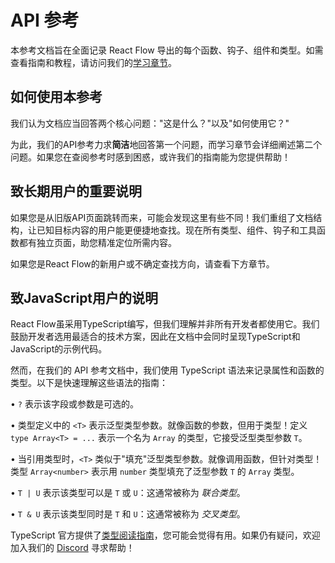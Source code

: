
# API 参考

本参考文档旨在全面记录 React Flow 导出的每个函数、钩子、组件和类型。如需查看指南和教程，请访问我们的[学习章节](/learn)。

## 如何使用本参考

我们认为文档应当回答两个核心问题："这是什么？"以及"如何使用它？"

为此，我们的API参考力求**简洁**地回答第一个问题，而学习章节会详细阐述第二个问题。如果您在查阅参考时感到困惑，或许我们的指南能为您提供帮助！

<ContentGrid className="mt-8">
  <ContentGridItem route="/learn/customization/custom-nodes">
    <BlogPostPreview
      title="Custom nodes"
      intro="A powerful feature of React Flow is the ability to add custom nodes. Within your custom nodes you can render everything you want. You can define multiple source and target handles and render form inputs or charts for example. In this guide we will implement a node with an input field that updates some text in another part of the application."
    />
  </ContentGridItem>
  <ContentGridItem route="/learn/layouting/layouting">
    <BlogPostPreview
      title="Layouting"
      intro="We regularly get asked how to handle layouting in React Flow. While we could build some basic layouting into React Flow, we believe that you know your app's requirements best and with so many options out there we think it's better you choose the best right tool for the job. In this guide we'll look at four layouting libraries and how to use them."
    />
  </ContentGridItem>
</ContentGrid>

## 致长期用户的重要说明

如果您是从旧版API页面跳转而来，可能会发现这里有些不同！我们重组了文档结构，让已知目标内容的用户能更便捷地查找。现在所有类型、组件、钩子和工具函数都有独立页面，助您精准定位所需内容。

如果您是React Flow的新用户或不确定查找方向，请查看下方章节。

## 致JavaScript用户的说明

React Flow虽采用TypeScript编写，但我们理解并非所有开发者都使用它。我们鼓励开发者选用最适合的技术方案，因此在文档中会同时呈现TypeScript和JavaScript的示例代码。

然而，在我们的 API 参考文档中，我们使用 TypeScript 语法来记录属性和函数的类型。以下是快速理解这些语法的指南：

• `?` 表示该字段或参数是可选的。

• 类型定义中的 `<T>` 表示泛型类型参数。就像函数的参数，但用于类型！定义 `type Array<T> = ...` 表示一个名为 `Array` 的类型，它接受泛型类型参数 `T`。

• 当引用类型时，`<T>` 类似于"填充"泛型类型参数。就像调用函数，但针对类型！类型 `Array<number>` 表示用 `number` 类型填充了泛型参数 `T` 的 `Array` 类型。

• `T | U` 表示该类型可以是 `T` 或 `U`：这通常被称为 _联合类型_。

• `T & U` 表示该类型同时是 `T` 和 `U`：这通常被称为 _交叉类型_。

TypeScript 官方提供了[类型阅读指南](https://www.typescriptlang.org/docs/handbook/typescript-in-5-minutes.html)，您可能会觉得有用。如果仍有疑问，欢迎加入我们的 [Discord](https://discord.com/invite/RVmnytFmGW) 寻求帮助！
